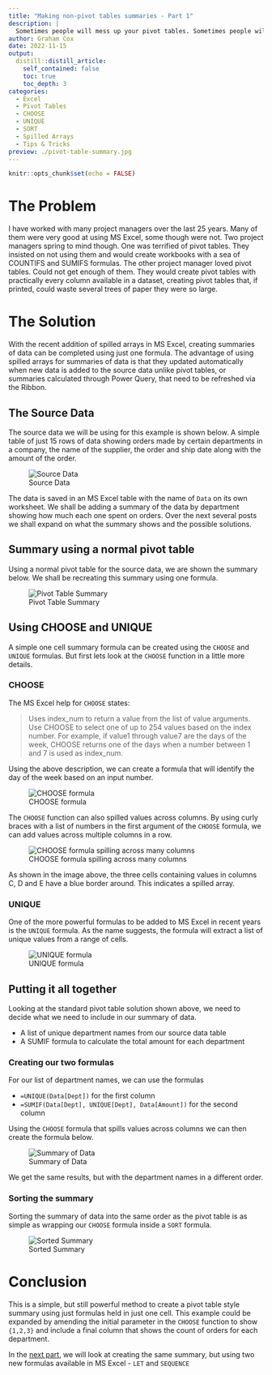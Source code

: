 ```yaml
---
title: "Making non-pivot tables summaries - Part 1"
description: |
  Sometimes people will mess up your pivot tables. Sometimes people will be terrified of pivot tables.
author: Graham Cox
date: 2022-11-15
output:
  distill::distill_article:
    self_contained: false
    toc: true
    toc_depth: 3
categories:
  - Excel
  - Pivot Tables
  - CHOOSE
  - UNIQUE
  - SORT
  - Spilled Arrays
  - Tips & Tricks
preview: ./pivot-table-summary.jpg
---
```



```r
knitr::opts_chunk$set(echo = FALSE)
```

```{=html}
<style>
d-article li {
margin-bottom: 2px
}

d-article code {
color: #595959;
font-size: 70%
}

</style>
```

# The Problem

I have worked with many project managers over the last 25 years. Many of them were very good at using MS Excel, some though were not. Two project managers spring to mind though. One was terrified of pivot tables. They insisted on not using them and would create workbooks with a sea of COUNTIFS and SUMIFS formulas. The other project manager loved pivot tables. Could not get enough of them. They would create pivot tables with practically every column available in a dataset, creating pivot tables that, if printed, could waste several trees of paper they were so large.

# The Solution

With the recent addition of spilled arrays in MS Excel, creating summaries of data can be completed using just one formula. The advantage of using spilled arrays for summaries of data is that they updated automatically when new data is added to the source data unlike pivot tables, or summaries calculated through Power Query, that need to be refreshed via the Ribbon.

## The Source Data

The source data we will be using for this example is shown below. A simple table of just 15 rows of data showing orders made by certain departments in a company, the name of the supplier, the order and ship date along with the amount of the order.

![Source Data](source-data.jpg)

The data is saved in an MS Excel table with the name of `Data` on its own worksheet. We shall be adding a summary of the data by department showing how much each one spent on orders. Over the next several posts we shall expand on what the summary shows and the possible solutions.

## Summary using a normal pivot table

Using a normal pivot table for the source data, we are shown the summary below. We shall be recreating this summary using one formula.

![Pivot Table Summary](pivot-table-summary.jpg)

## Using CHOOSE and UNIQUE

A simple one cell summary formula can be created using the `CHOOSE` and `UNIQUE` formulas. But first lets look at the `CHOOSE` function in a little more details.

### CHOOSE

The MS Excel help for `CHOOSE` states: 

> Uses index_num to return a value from the list of value arguments. Use CHOOSE to select one of up to 254 values based on the index number. For example, if value1 through value7 are the days of the week, CHOOSE returns one of the days when a number between 1 and 7 is used as index_num.


Using the above description, we can create a formula that will identify the day of the week based on an input number.


![CHOOSE formula](choose-example.jpg)


The `CHOOSE` function can also spilled values across columns. By using curly braces with a list of numbers in the first argument of the `CHOOSE` formula, we can add values across multiple columns in a row.

![CHOOSE formula spilling across many columns](choose-spilled.jpg)

As shown in the image above, the three cells containing values in columns C, D and E have a blue border around. This indicates a spilled array.

### UNIQUE

One of the more powerful formulas to be added to MS Excel in recent years is the `UNIQUE` formula. As the name suggests, the formula will extract a list of unique values from a range of cells. 

![UNIQUE formula](unique.jpg)

## Putting it all together

Looking at the standard pivot table solution shown above, we need to decide what we need to include in our summary of data.

- A list of unique department names from our source data table
- A SUMIF formula to calculate the total amount for each department

### Creating our two formulas

For our list of department names, we can use the formulas

- `=UNIQUE(Data[Dept])` for the first column
- `=SUMIF(Data[Dept], UNIQUE[Dept], Data[Amount])` for the second column

Using the `CHOOSE` formula that spills values across columns we can then create the formula below.

![Summary of Data](choose-summary.jpg)

We get the same results, but with the department names in a different order.

### Sorting the summary

Sorting the summary of data into the same order as the pivot table is as simple as wrapping our `CHOOSE` formula inside a `SORT` formula.

![Sorted Summary](sorted-choose.jpg)

# Conclusion

This is a simple, but still powerful method to create a pivot table style summary using just formulas held in just one cell. This example could be expanded by amending the initial parameter in the `CHOOSE` function to show `{1,2,3}` and include a final column that shows the count of orders for each department.

In the [next part](https://gfc-learning.netlify.app/posts/2022-11-23-non-pivotpivots-part-two/), we will look at creating the same summary, but using two new formulas available in MS Excel - `LET` and `SEQUENCE`



